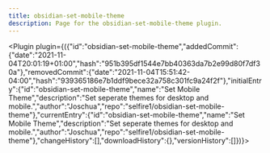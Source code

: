 ---
title: obsidian-set-mobile-theme
description: Page for the obsidian-set-mobile-theme plugin.
---


<Plugin plugin={({"id":"obsidian-set-mobile-theme","addedCommit":{"date":"2021-11-04T20:01:19+01:00","hash":"951b395df1544e7bb40363da7b2e99d80f7df30a"},"removedCommit":{"date":"2021-11-04T15:51:42-04:00","hash":"939365186e7b1ddf9bece32a758c301fc9a24f2f"},"initialEntry":{"id":"obsidian-set-mobile-theme","name":"Set Mobile Theme","description":"Set seperate themes for desktop and mobile.","author":"Joschua","repo":"selfire1/obsidian-set-mobile-theme"},"currentEntry":{"id":"obsidian-set-mobile-theme","name":"Set Mobile Theme","description":"Set seperate themes for desktop and mobile.","author":"Joschua","repo":"selfire1/obsidian-set-mobile-theme"},"changeHistory":[],"downloadHistory":{},"versionHistory":[]})}></Plugin>